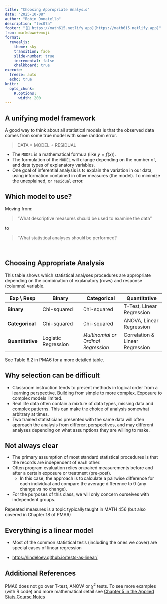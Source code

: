 ```yaml
---
title: "Choosing Appropriate Analysis"
date: "2025-10-08"
author: "Robin Donatello"
description: "lec07a"
footer: "[🔗 https://math615.netlify.app](https://math615.netlify.app)"
from: markdown+emoji
format: 
  revealjs:
    theme: sky
    transition: fade
    slide-number: true
    incremental: false 
    chalkboard: true
execute:
  freeze: auto
  echo: true
knitr:
  opts_chunk: 
    R.options:
      width: 200
---
```


## A unifying model framework {.smaller}

A good way to think about all statistical models is that the observed data comes from some true model with some random error.

> DATA = MODEL + RESIDUAL

-   The `MODEL` is a mathematical formula (like $y = f(x)$).
-   The formulation of the `MODEL` will change depending on the number of, and data types of explanatory variables.
-   One goal of inferential analysis is to explain the variation in our data, using information contained in other measures (the model). To minimize the unexplained, or `residual` error.

## Which model to use?

Moving from:

> "What descriptive measures should be used to examine the data"

to

> "What statistical analyses should be performed?

\



## Choosing Appropriate Analysis {.smaller}

This table shows which statistical analyses procedures are appropriate depending on the combination of explanatory (rows) and response (columns) variable. 


| Exp \\ Resp      | Binary              | **Categorical**                     | **Quantitative**                |
|---------------|-------------------|-------------------|-------------------|
| **Binary**       | Chi-squared         | Chi-squared                         | T-Test, Linear Regression       |
| **Categorical**  | Chi-squared         | Chi-squared                         | ANOVA, Linear Regression        |
| **Quantitative** | Logistic Regression | *Multinomial or Ordinal Regression* | Correlation & Linear Regression |


See Table 6.2 in PMA6 for a more detailed table. 

## Why selection can be difficult

::: incremental
-   Classroom instruction tends to present methods in logical order from a learning perspective. Building from simple to more complex. Exposure to complex models limited.
-   Real life data often contain a mixture of data types, missing data and complex patterns. This can make the choice of analysis somewhat arbitrary at times.
-   Two trained statisticians presented with the same data will often approach the analysis from different perspectives, and may different analyses depending on what assumptions they are willing to make.
:::

## Not always clear {.smaller}

-   The primary assumption of most standard statistical procedures is that the records are independent of each other.
-   Often program evaluation relies on paired measurements before and after a certain exposure or treatment (pre-post).
    -   In this case, the approach is to calculate a pairwise difference for each individual and compare the average difference to 0 (any change vs no change).
-   For the purposes of this class, we will only concern ourselves with independent groups.

Repeated measures is a topic typically taught in MATH 456 (but also covered in Chapter 18 of PMA6)

## Everything is a linear model

* Most of the common statistical tests (including the ones we cover) are special cases of linear regression

* [https://lindeloev.github.io/tests-as-linear/](https://lindeloev.github.io/tests-as-linear/)

## Additional References

PMA6 does not go over T-test, ANOVA or $\chi^{2}$ tests. To see more examples (with R code) and more mathematical detail see [Chapter 5 in the Applied Stats Course Notes](https://norcalbiostat.github.io/AppliedStatistics_notes/bivariate-analysis.html)
